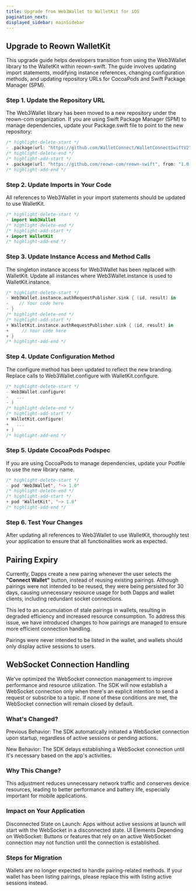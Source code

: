 ```yaml
---
title: Upgrade from Web3Wallet to WalletKit for iOS
pagination_next: 
displayed_sidebar: mainSidebar
---
```



## Upgrade to Reown WalletKit

This upgrade guide helps developers transition from using the Web3Wallet library to the WalletKit within reown-swift. The guide involves updating import statements, modifying instance references, changing configuration methods, and updating repository URLs for CocoaPods and Swift Package Manager (SPM). 

### Step 1. Update the Repository URL

The Web3Wallet library has been moved to a new repository under the reown-com organization. If you are using Swift Package Manager (SPM) to manage dependencies, update your Package.swift file to point to the new repository:

```swift
/* highlight-delete-start */
- .package(url: "https://github.com/WalletConnect/WalletConnectSwiftV2", from: "1.0.0"),
/* highlight-delete-end */
/* highlight-add-start */
+ .package(url: "https://github.com/reown-com/reown-swift", from: "1.0.0"),
/* highlight-add-end */
```

### Step 2. Update Imports in Your Code

All references to Web3Wallet in your import statements should be updated to use WalletKit.

```swift
/* highlight-delete-start */
- import Web3Wallet
/* highlight-delete-end */
/* highlight-add-start */
+ import WalletKit
/* highlight-add-end */
```

### Step 3. Update Instance Access and Method Calls

The singleton instance access for Web3Wallet has been replaced with WalletKit. Update all instances where Web3Wallet.instance is used to WalletKit.instance.

```swift
/* highlight-delete-start */
- Web3Wallet.instance.authRequestPublisher.sink { (id, result) in
-    // Your code here
- }
/* highlight-delete-end */
/* highlight-add-start */
+ WalletKit.instance.authRequestPublisher.sink { (id, result) in
+     // Your code here
+ }
/* highlight-add-end */
```

### Step 4. Update Configuration Method

The configure method has been updated to reflect the new branding. Replace calls to Web3Wallet.configure with WalletKit.configure.

```swift
/* highlight-delete-start */
- Web3Wallet.configure(
-   ...
- )
/* highlight-delete-end */
/* highlight-add-start */
+ WalletKit.configure(
+   ...
+ )
/* highlight-add-end */
```

### Step 5. Update CocoaPods Podspec

If you are using CocoaPods to manage dependencies, update your Podfile to use the new library name.

```swift
/* highlight-delete-start */
- pod 'Web3Wallet', '~> 1.0'
/* highlight-delete-end */
/* highlight-add-start */
+ pod 'WalletKit', '~> 1.0'
/* highlight-add-end */
```

### Step 6. Test Your Changes

After updating all references to Web3Wallet to use WalletKit, thoroughly test your application to ensure that all functionalities work as expected.

## Pairing Expiry

Currently, Dapps create a new pairing whenever the user selects the **"Connect Wallet"** button, instead of reusing existing pairings. Although pairings were not intended to be reused, they were being persisted for 30 days, causing unnecessary resource usage for both Dapps and wallet clients, including redundant socket connections. 

This led to an accumulation of stale pairings in wallets, resulting in degraded efficiency and increased resource consumption. To address this issue, we have introduced changes to how pairings are managed to ensure more efficient connection handling.

Pairings were never intended to be listed in the wallet, and wallets should only display active sessions to users.

## WebSocket Connection Handling

We've optimized the WebSocket connection management to improve performance and resource utilization. The SDK will now establish a WebSocket connection only when there's an explicit intention to send a request or subscribe to a topic. If none of these conditions are met, the WebSocket connection will remain closed by default.

### What's Changed?
Previous Behavior: The SDK automatically initiated a WebSocket connection upon startup, regardless of active sessions or pending actions.

New Behavior: The SDK delays establishing a WebSocket connection until it's necessary based on the app's activities.

### Why This Change?
This adjustment reduces unnecessary network traffic and conserves device resources, leading to better performance and battery life, especially important for mobile applications.

### Impact on Your Application
Disconnected State on Launch: Apps without active sessions at launch will start with the WebSocket in a disconnected state.
UI Elements Depending on WebSocket: Buttons or features that rely on an active WebSocket connection may not function until the connection is established.

### Steps for Migration

Wallets are no longer expected to handle pairing-related methods. If your wallet has been listing pairings, please replace this with listing active sessions instead.